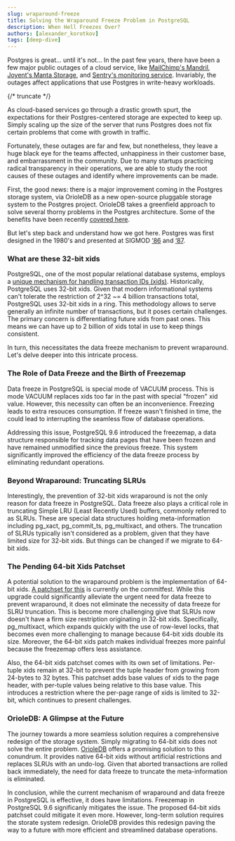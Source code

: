 ```yaml
---
slug: wraparound-freeze
title: Solving the Wraparound Freeze Problem in PostgreSQL
description: When Hell Freezes Over?
authors: [alexander_korotkov]
tags: [deep-dive]
---
```


Postgres is great… until it's not... In the past few years, there have been a few major public outages of a cloud service, like [MailChimp's Mandril](https://mailchimp.com/what-we-learned-from-the-recent-mandrill-outage/), [Joyent's Manta Storage](https://www.tritondatacenter.com/blog/manta-postmortem-7-27-2015), and [Sentry's monitoring service](https://blog.sentry.io/transaction-id-wraparound-in-postgres/). Invariably, the outages affect applications that use Postgres in write-heavy workloads.

{/* truncate */}

As cloud-based services go through a drastic growth spurt, the expectations for their Postgres-centered storage are expected to keep up. Simply scaling up the size of the server that runs Postgres does not fix certain problems that come with growth in traffic.

Fortunately, these outages are far and few, but nonetheless, they leave a huge black eye for the teams affected, unhappiness in their customer base, and embarrassment in the community. Due to many startups practicing radical transparency in their operations, we are able to study the root causes of these outages and identify where improvements can be made.

First, the good news: there is a major improvement coming in the Postgres storage system, via OrioleDB as a new open-source pluggable storage system to the Postgres project. OrioleDB takes a greenfield approach to solve several thorny problems in the Postgres architecture. Some of the benefits have been recently [covered here](https://supabase.com/blog/postgres-pluggable-strorage).

But let's step back and understand how we got here. Postgres was first designed in the 1980's and presented at SIGMOD [‘86](https://dl.acm.org/doi/pdf/10.1145/16856.16888) and [‘87](https://dsf.berkeley.edu/papers/ERL-M87-06.pdf).

### What are these 32-bit xids

PostgreSQL, one of the most popular relational database systems, employs a [unique mechanism for handling transaction IDs (xids)](https://devcenter.heroku.com/articles/postgresql-concurrency). Historically, PostgreSQL uses 32-bit xids. Given that modern informational systems can't tolerate the restriction of 2^32 ~= 4 billion transactions total, PostgreSQL uses 32-bit xids in a ring. This methodology allows to serve generally an infinite number of transactions, but it poses certain challenges. The primary concern is differentiating future xids from past ones. This means we can have up to 2 billion of xids total in use to keep things consistent.

In turn, this necessitates the data freeze mechanism to prevent wraparound. Let's delve deeper into this intricate process.

### The Role of Data Freeze and the Birth of Freezemap

Data freeze in PostgreSQL is special mode of VACUUM process. This is mode VACUUM replaces xids too far in the past with special "frozen" xid value. However, this necessity can often be an inconvenience. Freezing leads to extra resouces consumption. If freeze wasn't finished in time, the could lead to interrupting the seamless flow of database operations.

Addressing this issue, PostgreSQL 9.6 introduced the freezemap, a data structure responsible for tracking data pages that have been frozen and have remained unmodified since the previous freeze. This system significantly improved the efficiency of the data freeze process by eliminating redundant operations.

### Beyond Wraparound: Truncating SLRUs

Interestingly, the prevention of 32-bit xids wraparound is not the only reason for data freeze in PostgreSQL. Data freeze also plays a critical role in truncating Simple LRU (Least Recently Used) buffers, commonly referred to as SLRUs. These are special data structures holding meta-information including pg_xact, pg_commit_ts, pg_multixact, and others. The truncation of SLRUs typically isn't considered as a problem, given that they have limited size for 32-bit xids. But things can be changed if we migrate to 64-bit xids.

### The Pending 64-bit Xids Patchset

A potential solution to the wraparound problem is the implementation of 64-bit xids. [A patchset for this](https://commitfest.postgresql.org/43/3594/) is currently on the commitfest. While this upgrade could significantly alleviate the urgent need for data freeze to prevent wraparound, it does not eliminate the necessity of data freeze for SLRU truncation. This is become more challenging give that SLRUs now doesn't have a firm size restription originating in 32-bit xids. Specifically, pg_multixact, which expands quickly with the use of row-level locks, that becomes even more challenging to manage because 64-bit xids double its size. Moreover, the 64-bit xids patch makes individual freezes more painful because the freezemap offers less assistance.

Also, the 64-bit xids patchset comes with its own set of limitations. Per-tuple xids remain at 32-bit to prevent the tuple header from growing from 24-bytes to 32 bytes. This patchset adds base values of xids to the page header, with per-tuple values being relative to this base value. This introduces a restriction where the per-page range of xids is limited to 32-bit, which continues to present challenges.

### OrioleDB: A Glimpse at the Future

The journey towards a more seamless solution requires a comprehensive redesign of the storage system. Simply migrating to 64-bit xids does not solve the entire problem. [OrioleDB](https://github.com/orioledb/orioledb) offers a promising solution to this conundrum. It provides native 64-bit xids without artificial restrictions and replaces SLRUs with an undo-log. Given that aborted transactions are rolled back immediately, the need for data freeze to truncate the meta-information is eliminated.

In conclusion, while the current mechanism of wraparound and data freeze in PostgreSQL is effective, it does have limitations. Freezemap in PostgreSQL 9.6 significanly mitigates the issue. The proposed 64-bit xids patchset could mitigate it even more. However, long-term solution requires the storate system redesign. OrioleDB provides this redesign paving the way to a future with more efficient and streamlined database operations.
